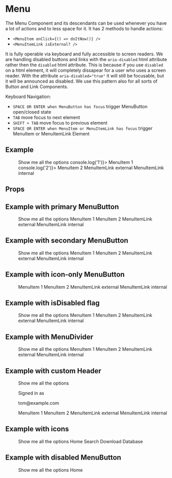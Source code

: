 
<Meta title="Components/Menu" component={Menu} decorators={[ProviderDecorator]} />

# Menu

The Menu Component and its descendants can be used whenever you have a lot of actions and to less space for it. It has 2 methods to handle actions:

- `<MenuItem onClick={() => doItNow()} />`
- `<MenuItemLink isExternal? />`

It is fully operable via keyboard and fully accessible to screen readers. We are handling disabled buttons and links with the `aria-disabled` html attribute rather then the `disabled` html attribute. This is because if you use `disabled` on a html element, it will completely dissapear for a user who uses a screen reader. With the attribute `aria-disabled="true"` it will still be focusable, but it will be announced as disabled. We use this pattern also for all sorts of Button and Link Components.

Keyboard Navigation:

- `SPACE OR ENTER when MenuButton has focus` trigger MenuButton open/closed state
- `TAB` move focus to next element
- `SHIFT + TAB` move focus to previous element
- `SPACE OR ENTER when MenuItem or MenuItemLink has focus` trigger MenuItem or MenuItemLink Element

## Example

<Canvas>
  <Story name="menu-example">
    <div className="flex justify-center space-y-4 h-60 mx-12">
      <Menu>
            <MenuButton rightIcon="chevron-down">Show me all the options</MenuButton>
            <MenuList>
                <MenuItem onClick={() => console.log('1')}>
                    MenuItem 1
                </MenuItem>
                <MenuItem onClick={() => console.log('2')}>
                    MenuItem 2
                </MenuItem>
                <MenuItemLink
                    isExternal
                    to="https://github.com/trigo-at/design-system">
                    MenuItemLink external
                </MenuItemLink>
                <MenuItemLink
                    to="/">
                    MenuItemLink internal
                </MenuItemLink>
            </MenuList>
        </Menu>
    </div>
  </Story>
</Canvas>

## Props

<ArgsTable of={Menu} />

## Example with primary MenuButton

<Canvas>
  <Story name="menu-example-primary">
    <div className="flex justify-center space-y-4 h-60 mx-12">
      <Menu>
            <MenuButton rightIcon="chevron-down" variant="primary">Show me all the options</MenuButton>
            <MenuList>
                <MenuItem>
                    MenuItem 1
                </MenuItem>
                <MenuItem>
                    MenuItem 2
                </MenuItem>
                <MenuItemLink
                    isExternal
                    to="https://github.com/trigo-at/design-system">
                    MenuItemLink external
                </MenuItemLink>
                <MenuItemLink
                    to="/">
                    MenuItemLink internal
                </MenuItemLink>
            </MenuList>
        </Menu>
    </div>
  </Story>
</Canvas>

## Example with secondary MenuButton

<Canvas>
  <Story name="menu-example-secondary">
    <div className="flex justify-center space-y-4 h-60 mx-12">
      <Menu>
            <MenuButton rightIcon="chevron-down" variant="secondary">Show me all the options</MenuButton>
            <MenuList>
                <MenuItem>
                    MenuItem 1
                </MenuItem>
                <MenuItem>
                    MenuItem 2
                </MenuItem>
                <MenuItemLink
                    isExternal
                    to="https://github.com/trigo-at/design-system">
                    MenuItemLink external
                </MenuItemLink>
                <MenuItemLink
                    to="/">
                    MenuItemLink internal
                </MenuItemLink>
            </MenuList>
        </Menu>
    </div>
  </Story>
</Canvas>

## Example with icon-only MenuButton

<Canvas>
  <Story name="menu-example-icon-only">
    <div className="flex justify-center space-y-4 h-60 mx-12">
      <Menu>
            <MenuButton variant="secondary">
                <Icon icon="dots-horizontal" />
            </MenuButton>
            <MenuList>
                <MenuItem>
                    MenuItem 1
                </MenuItem>
                <MenuItem>
                    MenuItem 2
                </MenuItem>
                <MenuItemLink
                    isExternal
                    to="https://github.com/trigo-at/design-system">
                    MenuItemLink external
                </MenuItemLink>
                <MenuItemLink
                    to="/">
                    MenuItemLink internal
                </MenuItemLink>
            </MenuList>
        </Menu>
    </div>
  </Story>
</Canvas>

## Example with isDisabled flag

<Canvas>
  <Story name="menu-example-disabled">
    <div className="flex justify-center space-y-4 h-60 mx-12">
      <Menu>
            <MenuButton rightIcon="chevron-down">Show me all the options</MenuButton>
            <MenuList>
                <MenuItem isDisabled>
                    MenuItem 1
                </MenuItem>
                <MenuItem isDisabled>
                    MenuItem 2
                </MenuItem>
                <MenuItemLink
                    isExternal
                    isDisabled
                    to="https://github.com/trigo-at/design-system">
                    MenuItemLink external
                </MenuItemLink>
                <MenuItemLink
                    isDisabled
                    to="/">
                    MenuItemLink internal
                </MenuItemLink>
            </MenuList>
        </Menu>
    </div>
  </Story>
</Canvas>

## Example with MenuDivider

<Canvas>
  <Story name="menu-example-divider">
    <div className="flex justify-center space-y-4 h-60 mx-12">
      <Menu>
            <MenuButton rightIcon="chevron-down">Show me all the options</MenuButton>
            <MenuList>
                <MenuItem>
                    MenuItem 1
                </MenuItem>
                <MenuItem>
                    MenuItem 2
                </MenuItem>
                <MenuDivider />
                <MenuItemLink
                    isExternal
                    to="https://github.com/trigo-at/design-system">
                    MenuItemLink external
                </MenuItemLink>
                <MenuItemLink
                    to="/">
                    MenuItemLink internal
                </MenuItemLink>
            </MenuList>
        </Menu>
    </div>
  </Story>
</Canvas>

## Example with custom Header

<Canvas>
  <Story name="menu-example-custom-header">
    <div className="flex justify-center space-y-4 h-60 mx-12">
      <Menu>
            <MenuButton rightIcon="chevron-down">Show me all the options</MenuButton>
            <MenuList>
                <div className="px-4 py-3">
                    <p className="text-sm leading-5">
                        Signed in as
                    </p>
                    <p className="text-sm leading-5 font-medium text-gray-900 truncate">
                        tom@example.com
                    </p>
                </div>
                <MenuDivider />
                <MenuItem>
                    MenuItem 1
                </MenuItem>
                <MenuItem>
                    MenuItem 2
                </MenuItem>
                <MenuItemLink
                    isExternal
                    to="https://github.com/trigo-at/design-system">
                    MenuItemLink external
                </MenuItemLink>
                <MenuItemLink
                    to="/">
                    MenuItemLink internal
                </MenuItemLink>
            </MenuList>
        </Menu>
    </div>
  </Story>
</Canvas>

## Example with icons

<Canvas>
  <Story name="menu-example-icons">
    <div className="flex justify-center space-y-4 h-60 mx-12">
      <Menu>
            <MenuButton rightIcon="chevron-down">Show me all the options</MenuButton>
            <MenuList>
                <MenuItem>
                    <Icon icon="home" className="w-5 h-5 inline-block mr-3" />
                    Home
                </MenuItem>
                <MenuItem>
                    <Icon icon="search" className="w-5 h-5 inline-block mr-3" />
                    Search
                </MenuItem>
                <MenuDivider />
                <MenuItemLink
                    isExternal
                    to="https://www.w3.org/WAI/ER/tests/xhtml/testfiles/resources/pdf/dummy.pdf">
                    <Icon icon="download" className="w-5 h-5 inline-block mr-3" />
                    Download
                </MenuItemLink>
                <MenuItemLink
                    to="/">
                    <Icon icon="database" className="w-5 h-5 inline-block mr-3" />
                    Database
                </MenuItemLink>
            </MenuList>
        </Menu>
    </div>
  </Story>
</Canvas>

## Example with disabled MenuButton

<Canvas>
  <Story name="menu-example-disabled-menu-button">
    <div className="flex justify-center space-y-4 h-60 mx-12">
      <Menu>
            <MenuButton rightIcon="chevron-down" isDisabled>Show me all the options</MenuButton>
            <MenuList>
                <MenuItem>
                    <Icon icon="home" className="w-5 h-5 inline-block mr-3" />
                    Home
                </MenuItem>
            </MenuList>
        </Menu>
    </div>
  </Story>
</Canvas>
